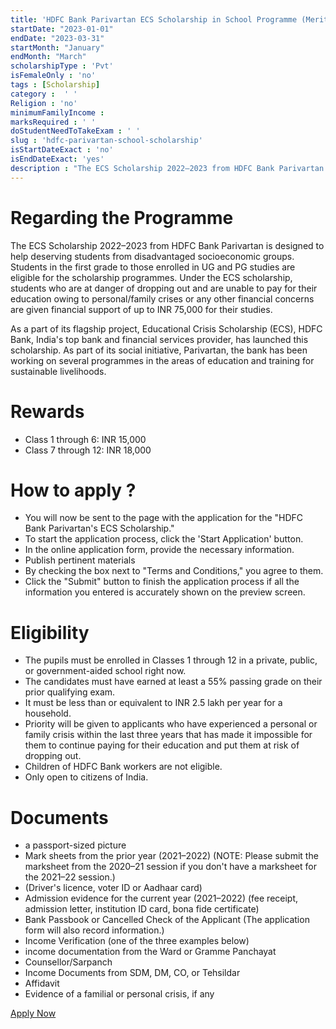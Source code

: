```yaml
---
title: 'HDFC Bank Parivartan ECS Scholarship in School Programme (Merit-cum-Need Based) 2022-23'
startDate: "2023-01-01"
endDate: "2023-03-31"
startMonth: "January"
endMonth: "March"
scholarshipType : 'Pvt'
isFemaleOnly : 'no'
tags : [Scholarship]
category :  ' '
Religion : 'no'
minimumFamilyIncome :
marksRequired : ' '
doStudentNeedToTakeExam : ' '
slug : 'hdfc-parivartan-school-scholarship'
isStartDateExact : 'no'
isEndDateExact: 'yes'
description : "The ECS Scholarship 2022–2023 from HDFC Bank Parivartan is designed to help deserving students from disadvantaged socioeconomic groups."
---
```


# Regarding the Programme
The ECS Scholarship 2022–2023 from HDFC Bank Parivartan is designed to help deserving students from disadvantaged socioeconomic groups. 
Students in the first grade to those enrolled in UG and PG studies are eligible for the scholarship programmes. Under the ECS scholarship,
students who are at danger of dropping out and are unable to pay for their education owing to personal/family crises or any other financial concerns are given financial support of up to INR 75,000 for their studies. 

As a part of its flagship project, Educational Crisis Scholarship (ECS), HDFC Bank, India's top bank and financial services provider,
has launched this scholarship. As part of its social initiative, Parivartan, the bank has been working on several programmes
in the areas of education and training for sustainable livelihoods.


# Rewards
 - Class 1 through 6: INR 15,000
 - Class 7 through 12: INR 18,000


# How to apply ?
 - You will now be sent to the page with the application for the "HDFC Bank Parivartan's ECS Scholarship."
 - To start the application process, click the 'Start Application' button.
 - In the online application form, provide the necessary information.
 - Publish pertinent materials
 - By checking the box next to "Terms and Conditions," you agree to them. 
 - Click the "Submit" button to finish the application process if all the information you entered is accurately shown on the preview screen.


# Eligibility
 - The pupils must be enrolled in Classes 1 through 12 in a private, public, or government-aided school right now.
 - The candidates must have earned at least a 55% passing grade on their prior qualifying exam. 
 - It must be less than or equivalent to INR 2.5 lakh per year for a household.
 - Priority will be given to applicants who have experienced a personal or family crisis within the last three years that has made it impossible for them to continue paying for their education and put them at risk of dropping out. 
 - Children of HDFC Bank workers are not eligible.
 - Only open to citizens of India.


# Documents
 - a passport-sized picture
 - Mark sheets from the prior year (2021–2022) (NOTE: Please submit the marksheet from the 2020–21 session if you don't have a marksheet for the 2021–22 session.)
 - (Driver's licence, voter ID or Aadhaar card) 
 - Admission evidence for the current year (2021–2022) (fee receipt, admission letter, institution ID card, bona fide certificate)
 - Bank Passbook or Cancelled Check of the Applicant (The application form will also record information.)
 - Income Verification (one of the three examples below)
 - income documentation from the Ward or Gramme Panchayat 
 - Counsellor/Sarpanch
 - Income Documents from SDM, DM, CO, or Tehsildar
 - Affidavit
 - Evidence of a familial or personal crisis, if any


[Apply Now]()